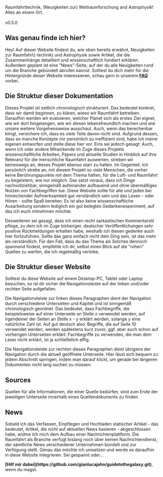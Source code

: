
<GuideToTheGalaxy />
Raumfahrttechnik, (Neuigkeiten zur) Weltraumforschung and Astrophysik! Alles an einem Ort. <br/> <br/>
v0.5.0

## Was genau finde ich hier?
Hey! Auf dieser Website findest du, wie oben bereits erwähnt, Neuigkeiten zur Raumfahrt(-technik) und Astrophysik sowie Artikel, die die Zusammenhänge detailliert und wissenschaftlich fundiert erklären. Außerdem geplant ist eine "News"-Seite, auf der du alle Neuigkeiten rund um die Branche gebündelt abrufen kannst. Solltest du dich mehr für die Hintergründe dieser Website interessieren, schau gern in unserem <strong>[FAQ](https://guidetothegalaxy.vercel.app/faq)</strong> vorbei.

## Die Struktur dieser Dokumentation
Dieses Projekt ist zeitlich chronologisch strukturiert. Das bedeutet konkret, dass wir damit beginnen, zu klären, wieso wir Raumfahrt betreiben. Daraufhin werden wir evaluieren, welcher Planet sich als erstes Ziel eignet, wie wir dort hingelangen, wie wir diesen lebensfreundlich machen und wie unsere weitere Vorgehensweise ausschaut. Auch, wenn das berechenbar klingt, versichere ich, dass es viele Teile davon nicht sind. Aufgrund dessen, dass so manche Konzepte mir persönlich zu ineffizient sind, habe ich meine eigenen entworfen und stelle diese hier vor. Eins sei jedoch gesagt: Auch, wenn ich oder andere Mitwirkende im Zuge dieses Projekts wissenschaftliche Arbeiten, Papers und aktuelle Studien in Hinblick auf ihre Relevanz für die menschliche Raumfahrt auswerten, streben wir keineswegs an, dieses Projekt ebenso starr zu halten. Im Gegenteil. Ich persönlich strebe an, mit diesem Projekt so viele Menschen, die vorher keine Berührungspunkte mit dem Thema hatten, für die Luft- und Raumfahrt zu begeistern, wie nur möglich. Das setzt voraus, dass ich Dinge nachvollziehbar, sinngemäß aufeinander aufbauend und ohne übermäßiges Nutzen von Fachbegriffen tue. Diese Website sollte für alle und jeden bei hinreichender Aufmerksamkeit gut verständlich sein und das Lesen - oder Hören - sollte Spaß bereiten. Es ist also keine wissenschaftliche Ausarbeitung sondern lediglich ein gut belegtes Gedankenexperiment, auf das ich euch mitnehmen möchte.

Desweiteren sei gesagt, dass ich einen recht sarkastischen Kommentarstil pflege, zu dem ich im Zuge bisheriger, deutscher Veröffentlichungen sehr positive Rückmeldungen erhalten habe, weshalb ich diesen gedenke auch hier fortzuführen. Sollte das ganz einfach nicht dein Ding sein, ist das mehr als verständlich. Für den Fall, dass du das Thema als Solches dennoch spannend findest, empfehle ich dir, selbst einen Blick auf die "rohen" Quellen zu werfen, die ich regelmäßig verlinke. 

## Die Struktur dieser Website
Solltest du diese Website auf einem Desktop-PC, Tablet oder Laptop besuchen, so ist dir sicher die Navigationsleiste auf der linken und/oder rechten Seite aufgefallen.

Die Navigationsleiste zur linken dieses Paragraphen dient der Navigation durch verschiedene Unterseiten und Kapitel und ist sinngemäß chronologisch geordnet. Das bedeutet, dass Fachbegriffe, die beispielsweise auf einer Unterseite an Stelle x verwendet werden, auf irgendeiner der Seiten an Stelle x - y erklärt werden, solange y eine natürliche Zahl ist. Auf gut deutsch also: Begriffe, die auf Seite 10 verwendet werden, werden spätestens kurz zuvor, ggf. aber auch schon auf vorherigen Unterseiten erklärt. Fachbegriffe zu verwenden, die man dem Leser nicht erklärt, ist ja schließelich affig.

Die Navigationsleiste zur rechten dieses Paragraphen dient übrigens der Navigation durch die aktuell geöffnete Unterseite. Hier lässt sich bequem zu jedem Abschnitt springen, indem man darauf klickt, um gerade bei längeren Dokumenten nicht lang suchen zu müssen.

## Sources
Quellen für alle Informationen, die einer Quelle bedürfen, sind zum Ende der jeweiligen Unterseite innerhalb eines Quellendokuments zu finden.

## News
Sobald ich das Verfassen, Einpflegen und Hochladen statischer Artikel - das bedeutet, Artikel, die nicht auf aktuellen News basieren - abgeschlossen habe, widme ich mich dem Aufbau einer Nachrichtenplattform. Die Raumfahrt als Branche verfügt bislang noch über keinen Nachrichtendienst, der sämtliche News verschiedener Unternehmen bündelt und zur Verfügung stellt. Genau das möchte ich umsetzen und werde es daraufhin in diese Website integrieren. Sei gespannt oder...

 
<Callout emoji="💡">
    <strong>[Hilf mir dabei](https://github.com/gianlucajahn/guidetothegalaxy.git)</strong>, wenn du magst.
</Callout>
